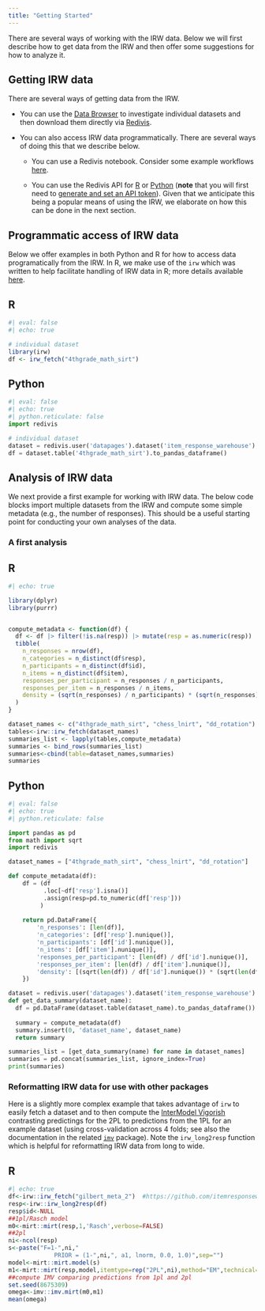 ```yaml
---
title: "Getting Started"
---
```



There are several ways of working with the IRW data. Below we will first describe how to get data from the IRW and then offer some suggestions for how to analyze it. 

## Getting IRW data

There are several ways of getting data from the IRW.

* You can use the [Data Browser](data.qmd) to investigate individual datasets and then download them directly via [Redivis](https://redivis.com/datasets/as2e-cv7jb41fd/tables).

* You can also access IRW data programmatically. There are several ways of doing this that we describe below.

  + You can use a Redivis notebook. Consider some example workflows [here](https://redivis.com/workspace/studies/1812/workflows).

  + You can use the Redivis API for [R](https://apidocs.redivis.com/client-libraries/redivis-r) or [Python](https://apidocs.redivis.com/client-libraries/redivis-python) (**note** that you will first need to [generate and set an API token](https://apidocs.redivis.com/client-libraries/redivis-r/getting-started)). Given that we anticipate this being a popular means of using the IRW, we elaborate on how this can be done in the next section.

## Programmatic access of IRW data

Below we offer examples in both Python and R for how to access data programatically from the IRW. In R, we make use of the `irw` which was written to help facilitate handling of IRW data in R; more details available [here](https://hansorlee.github.io/irwpkg/).

::: {.panel-tabset}
## R

```r
#| eval: false
#| echo: true

# individual dataset
library(irw)
df <- irw_fetch("4thgrade_math_sirt")
```

## Python

```python
#| eval: false
#| echo: true
#| python.reticulate: false
import redivis

# individual dataset
dataset = redivis.user('datapages').dataset('item_response_warehouse')
df = dataset.table('4thgrade_math_sirt').to_pandas_dataframe()

```
:::



## Analysis of IRW data

We next provide a first example for working with IRW data. The below code blocks import multiple datasets from the IRW and compute some simple metadata (e.g., the number of responses). This should be a useful starting point for conducting your own analyses of the data.

### A first analysis


::: {.panel-tabset}

## R

```r
#| echo: true

library(dplyr)
library(purrr)


compute_metadata <- function(df) {
  df <- df |> filter(!is.na(resp)) |> mutate(resp = as.numeric(resp))
  tibble(
    n_responses = nrow(df),
    n_categories = n_distinct(df$resp),
    n_participants = n_distinct(df$id),
    n_items = n_distinct(df$item),
    responses_per_participant = n_responses / n_participants,
    responses_per_item = n_responses / n_items,
    density = (sqrt(n_responses) / n_participants) * (sqrt(n_responses) / n_items)
  )
}

dataset_names <- c("4thgrade_math_sirt", "chess_lnirt", "dd_rotation")
tables<-irw::irw_fetch(dataset_names)
summaries_list <- lapply(tables,compute_metadata)
summaries <- bind_rows(summaries_list)
summaries<-cbind(table=dataset_names,summaries)
summaries
```

## Python

```python
#| eval: false
#| echo: true
#| python.reticulate: false

import pandas as pd
from math import sqrt
import redivis

dataset_names = ["4thgrade_math_sirt", "chess_lnirt", "dd_rotation"]

def compute_metadata(df):
    df = (df
          .loc[~df['resp'].isna()]
          .assign(resp=pd.to_numeric(df['resp']))
         )
    
    return pd.DataFrame({
        'n_responses': [len(df)],
        'n_categories': [df['resp'].nunique()],
        'n_participants': [df['id'].nunique()],
        'n_items': [df['item'].nunique()],
        'responses_per_participant': [len(df) / df['id'].nunique()],
        'responses_per_item': [len(df) / df['item'].nunique()],
        'density': [(sqrt(len(df)) / df['id'].nunique()) * (sqrt(len(df)) / df['item'].nunique())]
    })

dataset = redivis.user('datapages').dataset('item_response_warehouse')
def get_data_summary(dataset_name):
  df = pd.DataFrame(dataset.table(dataset_name).to_pandas_dataframe())
    
  summary = compute_metadata(df)
  summary.insert(0, 'dataset_name', dataset_name)
  return summary

summaries_list = [get_data_summary(name) for name in dataset_names]
summaries = pd.concat(summaries_list, ignore_index=True)
print(summaries)
```
:::

### Reformatting IRW data for use with other packages

Here is a slightly more complex example that takes advantage of `irw` to easily fetch a dataset and to then compute the [InterModel Vigorish](https://www.cambridge.org/core/journals/psychometrika/article/intermodel-vigorish-as-a-lens-for-understanding-and-quantifying-the-value-of-item-response-models-for-dichotomously-coded-items/F61C75F6F945A5B13F73C6128EB83998) contrasting predictings for the 2PL to predictions from the 1PL for an example dataset (using cross-validation across 4 folds; see also the documentation in the related [`imv`](https://github.com/intermodelvigorish/imv_R) package). Note the `irw_long2resp` function which is helpful for reformatting IRW data from long to wide.

::: {.panel-tabset}

## R

```r
#| echo: true
df<-irw::irw_fetch("gilbert_meta_2")  #https://github.com/itemresponsewarehouse/Rpkg
resp<-irw::irw_long2resp(df)
resp$id<-NULL
##1pl/Rasch model
m0<-mirt::mirt(resp,1,'Rasch',verbose=FALSE)
##2pl
ni<-ncol(resp)
s<-paste("F=1-",ni,"
             PRIOR = (1-",ni,", a1, lnorm, 0.0, 1.0)",sep="")
model<-mirt::mirt.model(s)
m1<-mirt::mirt(resp,model,itemtype=rep("2PL",ni),method="EM",technical=list(NCYCLES=10000),verbose=FALSE)
##compute IMV comparing predictions from 1pl and 2pl
set.seed(8675309)
omega<-imv::imv.mirt(m0,m1)
mean(omega)
```
:::
